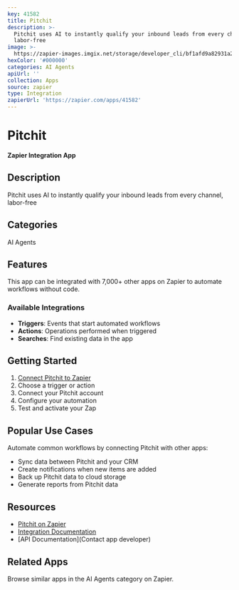 ```yaml
---
key: 41582
title: Pitchit
description: >-
  Pitchit uses AI to instantly qualify your inbound leads from every channel,
  labor-free
image: >-
  https://zapier-images.imgix.net/storage/developer_cli/bf1afd9a82931a208b46e8300a700f6e.png?auto=format%2Ccompress&ixlib=python-3.0.0&q=50
hexColor: '#000000'
categories: AI Agents
apiUrl: ''
collection: Apps
source: zapier
type: Integration
zapierUrl: 'https://zapier.com/apps/41582'
---
```

# Pitchit

**Zapier Integration App**

## Description

Pitchit uses AI to instantly qualify your inbound leads from every channel, labor-free

## Categories

AI Agents

## Features

This app can be integrated with 7,000+ other apps on Zapier to automate workflows without code.

### Available Integrations

- **Triggers**: Events that start automated workflows
- **Actions**: Operations performed when triggered
- **Searches**: Find existing data in the app

## Getting Started

1. [Connect Pitchit to Zapier](https://zapier.com/apps/41582)
2. Choose a trigger or action
3. Connect your Pitchit account
4. Configure your automation
5. Test and activate your Zap

## Popular Use Cases

Automate common workflows by connecting Pitchit with other apps:

- Sync data between Pitchit and your CRM
- Create notifications when new items are added
- Back up Pitchit data to cloud storage
- Generate reports from Pitchit data

## Resources

- [Pitchit on Zapier](https://zapier.com/apps/41582)
- [Integration Documentation](https://zapier.com/apps/41582/integrations)
- [API Documentation](Contact app developer)

## Related Apps

Browse similar apps in the AI Agents category on Zapier.

